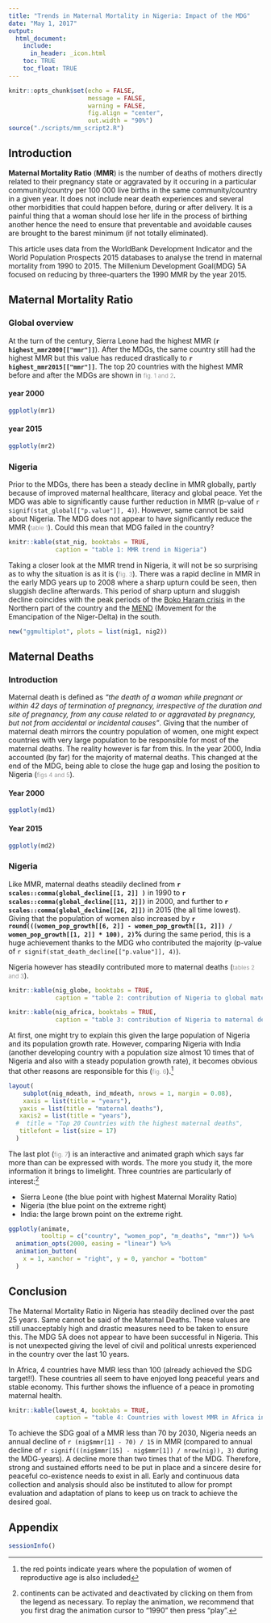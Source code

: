 ```yaml
---
title: "Trends in Maternal Mortality in Nigeria: Impact of the MDG"
date: "May 1, 2017"
output: 
  html_document: 
    include:
      in_header: _icon.html
    toc: TRUE
    toc_float: TRUE
---
```


```r
knitr::opts_chunk$set(echo = FALSE, 
                      message = FALSE, 
                      warning = FALSE,
                      fig.align = "center",
                      out.width = "90%")
source("./scripts/mm_script2.R")
```

<style>

#TOC {
margin-top: 150px;
}

small {
color: #999;
}

</style>


## Introduction

**Maternal Mortality Ratio** (**MMR**) is the number of deaths of mothers directly related to their pregnancy state or aggravated by it occuring in a particular community/country per 100 000 live births in the same community/country in a given year. It does not include near death experiences and several other morbidities that could happen before, during or after delivery. It is a painful thing that a woman should lose her life in the process of birthing another hence the need to ensure that preventable and avoidable causes are brought to the barest minimum (if not totally eliminated).

This article uses data from the WorldBank Development Indicator and the World Population Prospects 2015 databases to analyse the trend in maternal mortality from 1990 to 2015. The Millenium Development Goal(MDG) 5A focused on reducing by three-quarters the 1990 MMR by the year 2015.

## Maternal Mortality Ratio

### Global overview {.tabset .tabset-fade .tabset-pills}

At the turn of the century, Sierra Leone had the highest MMR (**`r highest_mmr2000[["mmr"]]`**). After the MDGs, the same country still had the highest MMR but this value has reduced drastically to **`r highest_mmr2015[["mmr"]]`**. The top 20 countries with the highest MMR before and after the MDGs are shown in <small>fig. 1 and 2</small>.

#### year 2000

```r
ggplotly(mr1)
```

#### year 2015

```r
ggplotly(mr2)
```


### Nigeria

Prior to the MDGs, there has been a steady decline in MMR globally, partly because of improved maternal healthcare, literacy and global peace. Yet the MDG was able to significantly cause further reduction in MMR (p-value of `r signif(stat_global[["p.value"]], 4)`). However, same cannot be said about Nigeria. The MDG does not appear to have significantly reduce the MMR (<small>table 1</small>). Could this mean that MDG failed in the country?

```r
knitr::kable(stat_nig, booktabs = TRUE, 
             caption = "table 1: MMR trend in Nigeria")
```

Taking a closer look at the MMR trend in Nigeria, it will not be so surprising as to why the situation is as it is (<small>fig. 3</small>). There was a rapid decline in MMR in the early MDG years up to 2008 where a sharp upturn could be seen, then sluggish decline afterwards. This period of sharp upturn and sluggish decline coincides with the peak periods of the [Boko Haram crisis](https://en.wikipedia.org/wiki/Boko_Haram) in the Northern part of the country and the [MEND](https://en.wikipedia.org/wiki/Movement_for_the_Emancipation_of_the_Niger_Delta) (Movement for the Emancipation of the Niger-Delta) in the south.

```r
new("ggmultiplot", plots = list(nig1, nig2))
```


## Maternal Deaths 

### Introduction {.tabset .tabset-fade .tabset-pills}

Maternal death is defined as *"the death of a woman while pregnant or within 42 days of termination of pregnancy, irrespective of the duration and site of pregnancy, from any cause related to or aggravated by pregnancy, but not from accidental or incidental causes"*. Giving that the number of maternal death mirrors the country population of women, one might expect countries with very large population to be responsible for most of the maternal deaths. The reality however is far from this. In the year 2000, India accounted (by far) for the majority of maternal deaths. This changed at the end of the MDG, being able to close the huge gap and losing the position to Nigeria (<small>figs 4 and 5</small>).

#### Year 2000

```r
ggplotly(md1)
```


#### Year 2015

```r
ggplotly(md2)
```

### Nigeria

Like MMR, maternal deaths steadily declined from **`r scales::comma(global_decline[[1, 2]] )`** in 1990 to **`r scales::comma(global_decline[[11, 2]])`** in 2000, and further to **`r scales::comma(global_decline[[26, 2]])`** in 2015 (the all time lowest). Giving that the population of women also increased by **`r round(((women_pop_growth[[6, 2]] - women_pop_growth[[1, 2]]) / women_pop_growth[[1, 2]] * 100), 2)`%** during the same period, this is a huge achievement thanks to the MDG who contributed the majority (p-value of `r signif(stat_death_decline[["p.value"]], 4)`).

Nigeria however has steadily contributed more to maternal deaths (<small>tables 2 and 3</small>).

```r
knitr::kable(nig_globe, booktabs = TRUE,
             caption = "table 2: contribution of Nigeria to global maternal deaths")
```


```r
knitr::kable(nig_africa, booktabs = TRUE,
             caption = "table 3: contribution of Nigeria to maternal deaths in Africa")
```

At first, one might try to explain this given the large population of Nigeria and its population growth rate. However, comparing Nigeria with India (another developing country with a population size almost 10 times that of Nigeria and also with a steady population growth rate), it becomes obvious that other reasons are responsible for this (<small>fig. 6</small>).^[the red points indicate years where the population of women of reproductive age is also included]

```r
layout(
    subplot(nig_mdeath, ind_mdeath, nrows = 1, margin = 0.08), 
    xaxis = list(title = "years"), 
   yaxis = list(title = "maternal deaths"),
   xaxis2 = list(title = "years"),
  #  title = "Top 20 Countries with the highest maternal deaths", 
   titlefont = list(size = 17)
  )
```

The last plot (<small>fig. 7</small>) is an interactive and animated graph which says far more than can be expressed with words. The more you study it, the more information it brings to limelight. Three countries are particularly of interest:^[continents can be activated and deactivated by clicking on them from the legend as necessary. To replay the animation, we recommend that you first drag the animation cursor to "1990" then press "play".]

  - Sierra Leone (the blue point with highest Maternal Morality Ratio) 
  - Nigeria (the blue point on the extreme right)
  - India: the large brown point on the extreme right.
  
  
```r
ggplotly(animate, 
         tooltip = c("country", "women_pop", "m_deaths", "mmr")) %>%
  animation_opts(2000, easing = "linear") %>%
  animation_button(
    x = 1, xanchor = "right", y = 0, yanchor = "bottom"
  ) 

```

## Conclusion

The Maternal Mortality Ratio in Nigeria has steadily declined over the past 25 years. Same cannot be said of the Maternal Deaths. These values are still unacceptably high and drastic measures need to be taken to ensure this. The MDG 5A does not appear to have been successful in Nigeria. This is not unexpected giving the level of civil and political unrests experienced in the country over the last 10 years.

In Africa, 4 countries have MMR less than 100 (already achieved the SDG target!!). These countries all seem to have enjoyed long peaceful years and stable economy. This further shows the influence of a peace in promoting maternal health.

```r
knitr::kable(lowest_4, booktabs = TRUE, 
             caption = "table 4: Countries with lowest MMR in Africa in 2015")
```


To achieve the SDG goal of a MMR less than 70 by 2030, Nigeria needs an annual decline of  `r (nig$mmr[1] - 70) / 15` in MMR  (compared to annual decline of `r signif(((nig$mmr[15] - nig$mmr[1]) / nrow(nig)), 3)` during the MDG-years). A decline more than two times that of the MDG. Therefore, strong and sustained efforts need to be put in place and a sincere desire for peaceful co-existence needs to exist in all. Early and continuous data collection and analysis should also be instituted to allow for prompt evaluation and adaptation of plans to keep us on track to achieve the desired goal.


## Appendix {.hidden .toc-ignore}

```r
sessionInfo()
```

